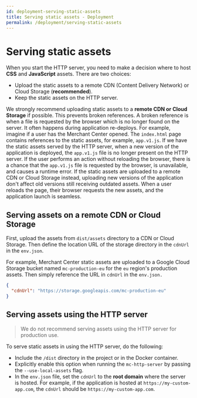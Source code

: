```yaml
---
id: deployment-serving-static-assets
title: Serving static assets - Deployment
permalink: /deployment/serving-static-assets
---
```



<NotificationFeature flag="beta" />

# Serving static assets

When you start the HTTP server, you need to make a decision where to host **CSS** and **JavaScript** assets. There are two choices:

- Upload the static assets to a remote CDN (Content Delivery Network) or Cloud Storage (**recommended**).
- Keep the static assets on the HTTP server.

We strongly recommend uploading static assets to a **remote CDN or Cloud Storage** if possible. This prevents broken references. A broken reference is when a file is requested by the browser which is no longer found on the server. It often happens during application re-deploys.
For example, imagine if a user has the Merchant Center opened. The `index.html` page contains references to the static assets, for example, `app.v1.js`. If we have the static assets served by the HTTP server, when a new version of the application is deployed, the `app.v1.js` file is no longer present on the HTTP server. If the user performs an action without reloading the browser, there is a chance that the `app.v1.js` file is requested by the browser, is unavailable, and causes a runtime error. If the static assets are uploaded to a remote CDN or Cloud Storage instead, uploading new versions of the application don't affect old versions still receiving outdated assets. When a user reloads the page, their browser requests the new assets, and the application launch is seamless.

## Serving assets on a remote CDN or Cloud Storage

First, upload the assets from `dist/assets` directory to a CDN or Cloud Storage. Then define the location URL of the storage directory in the `cdnUrl` in the `env.json`.

For example, Merchant Center static assets are uploaded to a Google Cloud Storage bucket named `mc-production-eu` for the `eu` region's production assets. Then simply reference the URL in `cdnUrl` in the `env.json.`

```json
{
  "cdnUrl": "https://storage.googleapis.com/mc-production-eu"
}
```

## Serving assets using the HTTP server

> We do not recommend serving assets using the HTTP server for production use.

To serve static assets in using the HTTP server, do the following:

- Include the `/dist` directory in the project or in the Docker container.
- Explicitly enable this option when running the `mc-http-server` by passing the `--use-local-assets` flag.
- In the `env.json` file, set the `cdnUrl` to the **root domain** where the server is hosted. For example, if the application is hosted at `https://my-custom-app.com`, the `cdnUrl` should be `https://my-custom-app.com`.
